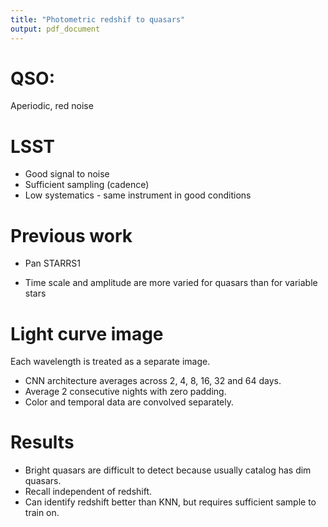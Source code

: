```yaml
---
title: "Photometric redshif to quasars"
output: pdf_document
---
```


# QSO:

Aperiodic, red noise

# LSST

- Good signal to noise
- Sufficient sampling (cadence)
- Low systematics - same instrument in good conditions

# Previous work

- Pan STARRS1

- Time scale and amplitude are more varied for quasars than for variable stars

# Light curve image

Each wavelength is treated as a separate image.

- CNN architecture averages across 2, 4, 8, 16, 32 and 64 days.
- Average 2 consecutive nights with zero padding.
- Color and temporal data are convolved separately.

# Results

- Bright quasars are difficult to detect because usually catalog has dim quasars.
- Recall independent of redshift.
- Can identify redshift better than KNN, but requires sufficient sample to train on.
